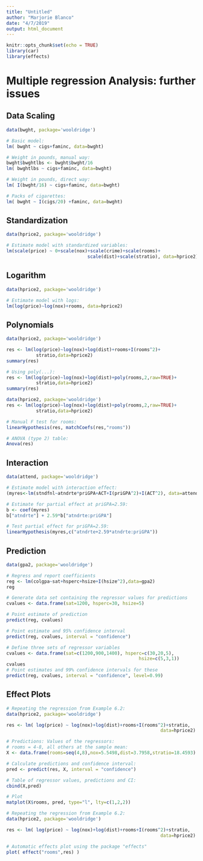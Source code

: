 ```yaml
---
title: "Untitled"
author: "Marjorie Blanco"
date: "4/7/2019"
output: html_document
---
```


```r
knitr::opts_chunk$set(echo = TRUE)
library(car)
library(effects)

```

# Multiple regression Analysis: further issues

## Data Scaling

```r
data(bwght, package='wooldridge')

# Basic model:
lm( bwght ~ cigs+faminc, data=bwght)

# Weight in pounds, manual way:
bwght$bwghtlbs <- bwght$bwght/16
lm( bwghtlbs ~ cigs+faminc, data=bwght)

# Weight in pounds, direct way:
lm( I(bwght/16) ~ cigs+faminc, data=bwght)

# Packs of cigarettes:
lm( bwght ~ I(cigs/20) +faminc, data=bwght)
```

## Standardization 

```r
data(hprice2, package='wooldridge')

# Estimate model with standardized variables:
lm(scale(price) ~ 0+scale(nox)+scale(crime)+scale(rooms)+
                              scale(dist)+scale(stratio), data=hprice2)
```

## Logarithm

```r
data(hprice2, package='wooldridge')

# Estimate model with logs:
lm(log(price)~log(nox)+rooms, data=hprice2)
```

## Polynomials

```r
data(hprice2, package='wooldridge')

res <- lm(log(price)~log(nox)+log(dist)+rooms+I(rooms^2)+
           stratio,data=hprice2)
summary(res)

# Using poly(...):
res <- lm(log(price)~log(nox)+log(dist)+poly(rooms,2,raw=TRUE)+
           stratio,data=hprice2)
summary(res)
```

```r
data(hprice2, package='wooldridge')
res <- lm(log(price)~log(nox)+log(dist)+poly(rooms,2,raw=TRUE)+
           stratio,data=hprice2)

# Manual F test for rooms:
linearHypothesis(res, matchCoefs(res,"rooms"))

# ANOVA (type 2) table:
Anova(res)
```

## Interaction

```r
data(attend, package='wooldridge')

# Estimate model with interaction effect:
(myres<-lm(stndfnl~atndrte*priGPA+ACT+I(priGPA^2)+I(ACT^2), data=attend))

# Estimate for partial effect at priGPA=2.59:
b <- coef(myres)
b["atndrte"] + 2.59*b["atndrte:priGPA"] 

# Test partial effect for priGPA=2.59:
linearHypothesis(myres,c("atndrte+2.59*atndrte:priGPA"))
```

## Prediction

```r
data(gpa2, package='wooldridge')

# Regress and report coefficients
reg <- lm(colgpa~sat+hsperc+hsize+I(hsize^2),data=gpa2)
reg

# Generate data set containing the regressor values for predictions
cvalues <- data.frame(sat=1200, hsperc=30, hsize=5)

# Point estimate of prediction
predict(reg, cvalues)

# Point estimate and 95% confidence interval
predict(reg, cvalues, interval = "confidence")

# Define three sets of regressor variables
cvalues <- data.frame(sat=c(1200,900,1400), hsperc=c(30,20,5), 
                                                 hsize=c(5,3,1))
cvalues
# Point estimates and 99% confidence intervals for these
predict(reg, cvalues, interval = "confidence", level=0.99)
```

## Effect Plots

```r
# Repeating the regression from Example 6.2:
data(hprice2, package='wooldridge')

res <- lm( log(price) ~ log(nox)+log(dist)+rooms+I(rooms^2)+stratio,
                                                         data=hprice2)

# Predictions: Values of the regressors:
# rooms = 4-8, all others at the sample mean:
X <- data.frame(rooms=seq(4,8),nox=5.5498,dist=3.7958,stratio=18.4593)

# Calculate predictions and confidence interval:
pred <- predict(res, X, interval = "confidence")

# Table of regressor values, predictions and CI:
cbind(X,pred)

# Plot 
matplot(X$rooms, pred, type="l", lty=c(1,2,2))
```

```r
# Repeating the regression from Example 6.2:
data(hprice2, package='wooldridge')

res <- lm( log(price) ~ log(nox)+log(dist)+rooms+I(rooms^2)+stratio,
                                                         data=hprice2)

# Automatic effects plot using the package "effects"
plot( effect("rooms",res) )

```

```r

```

```r

```

```r

```
